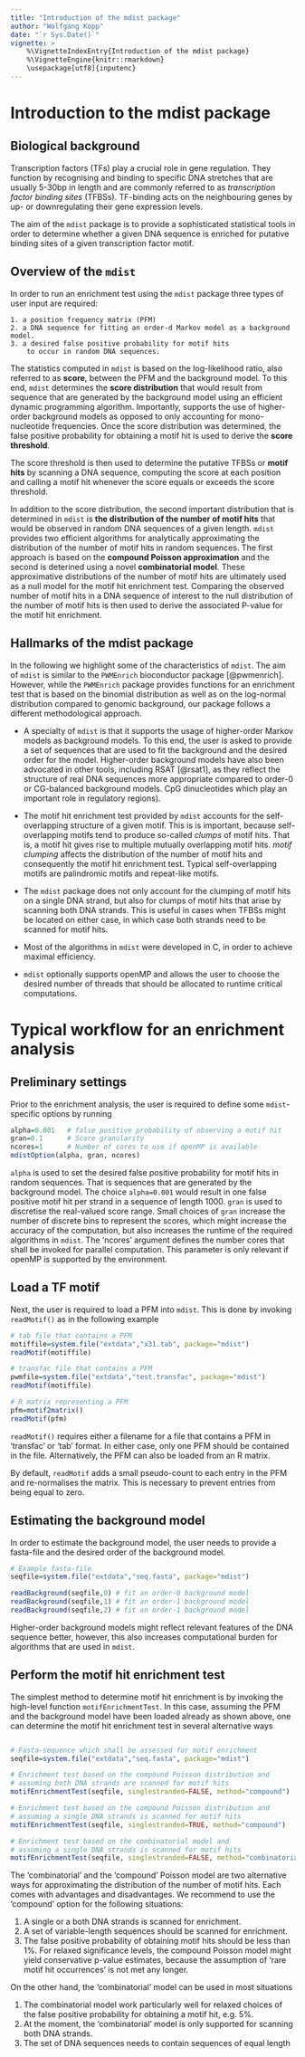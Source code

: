 ```yaml
---
title: "Introduction of the mdist package"
author: "Wolfgang Kopp"
date: "`r Sys.Date()`"
vignette: >
    %\VignetteIndexEntry{Introduction of the mdist package}
    %\VignetteEngine{knitr::rmarkdown}
    \usepackage[utf8]{inputenc}
---
```



# Introduction to the mdist package

## Biological background

Transcription factors (TFs) play a crucial role in gene regulation.
They function by recognising and binding to specific DNA stretches
that are usually 5-30bp in length 
and are commonly referred to as *transcription factor binding sites* (TFBSs).
TF-binding acts on the neighbouring
genes by up- or downregulating their gene expression levels.

The aim of the `mdist` package is to provide a sophisticated statistical
tools in order to determine whether a given DNA sequence is enriched
for putative binding sites of a given transcription factor motif.

## Overview of the `mdist`

In order to run an enrichment test using the `mdist` package
three types of user input are required:

    1. a position frequency matrix (PFM)
    2. a DNA sequence for fitting an order-d Markov model as a background model.
    3. a desired false positive probability for motif hits 
        to occur in random DNA sequences.

The statistics computed in `mdist` is based on the log-likelihood 
ratio, also referred to as **score**, between the PFM and the background model.
To this end, `mdist` determines the **score distribution** that would result
from sequence that are generated by the background model using an efficient
dynamic programming algorithm. Importantly, supports the use of higher-order
background models as opposed to only accounting for mono-nucleotide frequencies.
Once the score distribution was determined, the false positive
probability for obtaining a motif hit is used to derive the **score threshold**.

The score threshold is then used to determine the putative TFBSs or **motif
hits** by scanning a DNA sequence, computing the score at each position and
calling a motif hit whenever the score equals or exceeds the score threshold.

In addition to the score distribution, the second important distribution
that is determined in `mdist` is 
**the distribution of the number of motif hits** that would be observed in
random DNA sequences of a given length.
`mdist` provides two efficient algorithms for analytically 
approximating the distribution of the number of motif hits 
in random sequences. The first approach is based on the **compound Poisson 
approximation** and the second is deterined using a novel **combinatorial
model**.
These approximative distributions of the number of motif hits 
are ultimately used as a null model for the motif hit enrichment test. 
Comparing the observed number of motif hits in a DNA sequence of interest
to the null distribution of the number of motif hits is then used
to derive the associated P-value for the motif hit enrichment.

## Hallmarks of the mdist package

In the following we highlight some of the characteristics of `mdist`.
The aim of `mdist` is similar to the `PWMEnrich` bioconductor 
package  [@pwmenrich]. However, while the `PWMEnrich` package 
provides functions for an enrichment test that is based on the binomial
distribution as well as on the log-normal distribution compared to genomic
background, our package follows a different methodological approach.

* A specialty of `mdist` is that it supports the usage of higher-order
    Markov models as background models. To this end, the user is asked to
    provide a set of sequences that are used to fit the background
    and the desired order for the model.
    Higher-order background models
    have also been advocated in other tools, including RSAT [@rsat1], as
    they reflect the structure of real DNA sequences 
    more appropriate  compared to order-0 or CG-balanced background models.
    CpG dinucleotides
    which play an important role in regulatory regions).

* The motif hit enrichment test provided by `mdist` accounts
    for the self-overlapping structure of a given motif. 
    This is 
    is important, because self-overlapping motifs tend to produce
    so-called *clumps* of motif hits. That is, a motif hit gives rise
    to multiple mutually overlapping motif hits.
    *motif clumping* affects 
    the distribution of the number of motif hits and consequently
    the motif hit enrichment test.
    Typical self-overlapping
    motifs are palindromic motifs and repeat-like motifs.

* The `mdist` package does not only account for the clumping of motif hits
    on a single DNA strand, but also for clumps of motif hits that 
    arise by scanning both DNA strands. This is useful in cases
    when TFBSs might be located on either case, in which case
    both strands need to be scanned for motif hits.

* Most of the algorithms in `mdist` were developed in C, in order
    to achieve maximal efficiency.
     
* `mdist` optionally supports openMP and allows the user to choose the
    desired number of threads  that should be allocated to runtime critical
    computations.


# Typical workflow for an enrichment analysis

## Preliminary settings

Prior to the enrichment analysis, the user is required to 
define some `mdist`-specific options by running

```r
alpha=0.001   # false positive probability of observing a motif hit
gran=0.1      # Score granularity
ncores=1      # Number of cores to use if openMP is available
mdistOption(alpha, gran, ncores)
```
`alpha` is used to set the desired false positive probability for motif hits
in random sequences. That is sequences that are generated by 
the background model. The choice `alpha=0.001` would result in 
one false positive motif hit per strand in a sequence of length 1000.
`gran` is used to discretise the real-valued score range. Small choices
of `gran` increase the number of discrete bins to represent the scores, 
which might increase the accuracy of  the computation, but also increases
the runtime of the required algorithms in `mdist`.
The 'ncores' argument defines the number cores that shall be invoked
for parallel computation. This parameter is only relevant if openMP is
supported by the environment.

## Load a TF motif

Next, the user is required to load a PFM into `mdist`.
This is done by invoking `readMotif()` as in the following example

```r
# tab file that contains a PFM
motiffile=system.file("extdata","x31.tab", package="mdist")
readMotif(motiffile)

# transfac file that contains a PFM
pwmfile=system.file("extdata","test.transfac", package="mdist")
readMotif(motiffile)

# R matrix representing a PFM
pfm=motif2matrix()
readMotif(pfm)
```

`readMotif()` requires either a filename for a file that
contains a PFM
in 'transfac' or 'tab' format. In either case, only one PFM
should be contained in the file.
Alternatively, the PFM can also be loaded from an R matrix.

By default, `readMotif` adds a small pseudo-count to each entry
in the PFM and re-normalises the matrix. This is necessary to prevent
entries from being equal to zero. 

## Estimating the background model

In order to estimate the background model, the user needs
to provide a fasta-file and the desired order of the background model.

```r
# Example fasta-file 
seqfile=system.file("extdata","seq.fasta", package="mdist")

readBackground(seqfile,0) # fit an order-0 background model
readBackground(seqfile,1) # fit an order-1 background model
readBackground(seqfile,2) # fit an order-1 background model

```

Higher-order background models might reflect relevant
features of the DNA sequence better, however, this also
increases computational burden for algorithms that are used in `mdist`.

## Perform the motif hit enrichment test

The simplest method to determine motif hit enrichment is by
invoking the high-level function `motifEnrichmentTest`.
In this case, assuming the PFM and the background model have been
loaded already as shown above, one can determine the
motif hit enrichment test in several alternative ways

```r

# Fasta-sequence which shall be assessed for motif enrichment
seqfile=system.file("extdata","seq.fasta", package="mdist")

# Enrichment test based on the compound Poisson distribution and
# assuming both DNA strands are scanned for motif hits
motifEnrichmentTest(seqfile, singlestranded=FALSE, method="compound")

# Enrichment test based on the compound Poisson distribution and
# assuming a single DNA strands is scanned for motif hits
motifEnrichmentTest(seqfile, singlestranded=TRUE, method="compound")

# Enrichment test based on the combinatorial model and
# assuming a single DNA strands is scanned for motif hits
motifEnrichmentTest(seqfile, singlestranded=FALSE, method="combinatorial")
```

The 'combinatorial' and the 'compound' Poisson model are two alternative
ways for approximating the distribution of the number of motif hits.
Each comes with advantages and disadvantages. We recommend to use
the 'compound' option for the following situations:

1. A single or a both DNA strands is scanned for enrichment.
2. A set of variable-length sequences should be scanned for enrichment.
3. The false positive probability of obtaining motif hits should be less than
    1%. For relaxed significance levels, the compound Poisson model
    might yield conservative p-value estimates, because the assumption
    of 'rare motif hit occurrences' is not met any longer.

On the other hand, the 'combinatorial' model can be used in most situations

1. The combinatorial model work particularly well for relaxed 
    choices of the false positive probability for obtaining a motif hit,
    e.g. 5%.
2. At the moment, the 'combinatorial' model is only supported for scanning
    both DNA strands.
3. The set of DNA sequences needs to contain sequences of equal length


